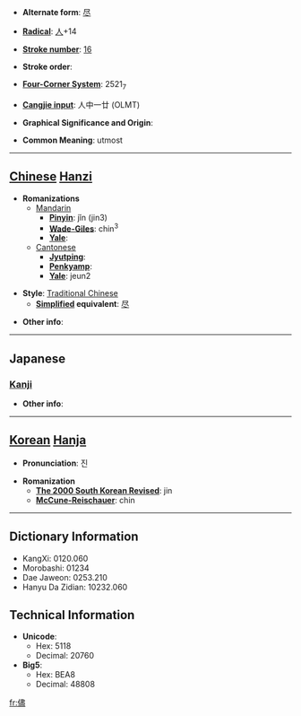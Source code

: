 * '''Alternate form''': [[尽]]

* '''[[Wiktionary:Chinese radical index| Radical]]''': [[Wiktionary:Chinese radical index 人|人]]+14

* '''[[Wiktionary:Chinese total strokes index|Stroke number]]''': [[Wiktionary:Chinese total strokes index 16|16]]

* '''Stroke order''': 

* '''[[Wiktionary:Chinese four corner index|Four-Corner System]]''': 2521<sub>7</sub>

* '''[[Wiktionary:Chinese Cangjie index|Cangjie input]]''': 人中一廿 (OLMT)

* '''Graphical Significance and Origin''': 

* '''Common Meaning''': utmost

----

== [[Chinese]] [[Hanzi]] ==

* '''Romanizations'''
** [[Mandarin]]
*** '''[[Pinyin]]''': jǐn (jin3)
*** '''[[Wade-Giles]]''': chin<sup>3</sup>
*** '''[[Yale]]''': 
**[[Cantonese]]
***'''[[Jyutping]]''':
***'''[[Penkyamp]]''': 
***'''[[Yale]]''': jeun2

* '''Style''': [[Traditional Chinese]] 
** '''[[Simplified Chinese|Simplified]] equivalent''': [[尽]]

* '''Other info''': 

----

==Japanese==
===[[Kanji]]===
{{kanji|on readings=[[じん]] (jin)|kun readings=[[ことごとく]] (kotogotoku), [[まま]] (mama)}}

* '''Other info''':  

----

== [[Korean]] [[Hanja]] ==

* '''Pronunciation''': 진

* '''Romanization'''
** '''[[The 2000 South Korean Revised Romanization|The 2000 South Korean Revised]]''': jin
** '''[[McCune-Reischauer]]''': chin

----

== Dictionary Information ==

* KangXi: 0120.060
* Morobashi: 01234
* Dae Jaweon: 0253.210
* Hanyu Da Zidian: 10232.060

== Technical Information ==

* '''Unicode''':
** Hex: 5118
** Decimal: 20760
* '''Big5''':
** Hex: BEA8
** Decimal: 48808

[[fr:儘]]